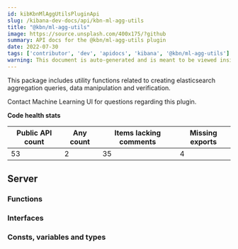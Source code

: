 ```yaml
---
id: kibKbnMlAggUtilsPluginApi
slug: /kibana-dev-docs/api/kbn-ml-agg-utils
title: "@kbn/ml-agg-utils"
image: https://source.unsplash.com/400x175/?github
summary: API docs for the @kbn/ml-agg-utils plugin
date: 2022-07-30
tags: ['contributor', 'dev', 'apidocs', 'kibana', '@kbn/ml-agg-utils']
warning: This document is auto-generated and is meant to be viewed inside our experimental, new docs system. Reach out in #docs-engineering for more info.
---
```


This package includes utility functions related to creating elasticsearch aggregation queries, data manipulation and verification.

Contact Machine Learning UI for questions regarding this plugin.

**Code health stats**

| Public API count  | Any count | Items lacking comments | Missing exports |
|-------------------|-----------|------------------------|-----------------|
| 53 | 2 | 35 | 4 |

## Server

### Functions
<DocDefinitionList data={kbnMlAggUtilsObj.server.functions}/>

### Interfaces
<DocDefinitionList data={kbnMlAggUtilsObj.server.interfaces}/>

### Consts, variables and types
<DocDefinitionList data={kbnMlAggUtilsObj.server.misc}/>


